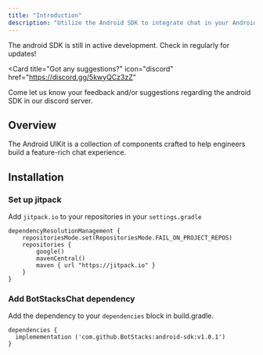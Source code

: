 ```yaml
---
title: "Introduction"
description: "Utilize the Android SDK to integrate chat in your Android native environment"
---
```


<Warning>
  The android SDK is still in active development. Check in regularly for
  updates!
</Warning>

<Card
  title="Got any suggestions?"
  icon="discord"
  href="https://discord.gg/5kwyQCz3zZ"
>
  Come let us know your feedback and/or suggestions regarding the android SDK in
  our discord server.
</Card>

## Overview

The Android UIKit is a collection of components crafted to help engineers build a
feature-rich chat experience.

## Installation

### Set up jitpack

Add `jitpack.io` to your repositories in your `settings.gradle`

```
dependencyResolutionManagement {
    repositoriesMode.set(RepositoriesMode.FAIL_ON_PROJECT_REPOS)
    repositories {
        google()
        mavenCentral()
        maven { url "https://jitpack.io" }
    }
}
```

### Add BotStacksChat dependency

Add the dependency to your `dependencies` block in build.gradle.

```Gradle
dependencies {
  implemementation ('com.github.BotStacks:android-sdk:v1.0.1')
}
```
